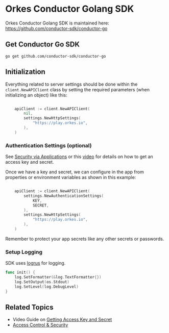 
# Orkes Conductor Golang SDK

Orkes Conductor Golang SDK is maintained here: https://github.com/conductor-sdk/conductor-go

## Get Conductor Go SDK

```shell
go get github.com/conductor-sdk/conductor-go
```

## Initialization

Everything related to server settings should be done within the `client.NewAPIClient` class by setting the required parameters (when initializing an object) like this:

```go

    apiClient := client.NewAPIClient(
        nil,
        settings.NewHttpSettings(
            "https://play.orkes.io",
        ),
    )

```

### Authentication Settings (optional)

See [Security via Applications](/content/access-control-security/applications#generating-access-keys) or this [video](/content/videos/access-key-secret) for details on how to get an access key and secret.

Once we have a key and secret, we can configure in the app from properties or environment variables as shown in this example:

```go

    apiClient := client.NewAPIClient(
        settings.NewAuthenticationSettings(
            KEY,
            SECRET,
        ),
        settings.NewHttpSettings(
            "https://play.orkes.io",
        ),
    )

```

Remember to protect your app secrets like any other secrets or passwords.

### Setup Logging
SDK uses [logrus](https://github.com/sirupsen/logrus) for logging.

```go
func init() {
	log.SetFormatter(&log.TextFormatter{})
	log.SetOutput(os.Stdout)
	log.SetLevel(log.DebugLevel)
}
```



## Related Topics

- Video Guide on [Getting Access Key and Secret](/content/videos/access-key-secret)
- [Access Control & Security](/content/category/access-control-security)

